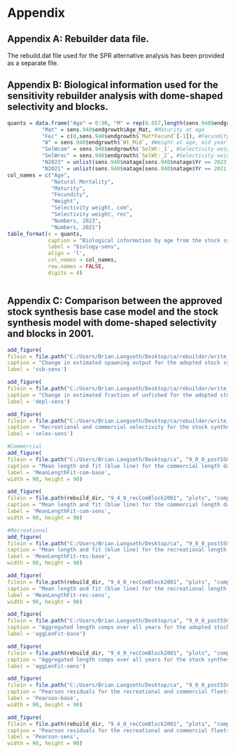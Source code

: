 \clearpage
# Appendix

## Appendix A: Rebuilder data file.{#append_a}

The rebuild.dat file used for the SPR alternative analysis has been provided as a separate file.

\clearpage
## Appendix B: Biological information used for the sensitivity rebuilder analysis with dome-shaped selectivity and blocks.{#append_b}

```r
quants = data.frame("Age" = 0:90, "M" = rep(0.057,length(sens.940$endgrowth$int_Age)), #M at age
           "Mat" = sens.940$endgrowth$Age_Mat, #Maturity at age
           "Fec" = c(0,sens.940$endgrowth$`Mat*Fecund`[-1]), #Fecundity at age * maturity at age. Reset age 0 to 0
           "W" = sens.940$endgrowth$`Wt_Mid`, #Weight at age, mid year weight
           "SelWcom" = sens.940$endgrowth$`SelWt:_1`, #Selectivity weight, com
           "SelWrec" = sens.940$endgrowth$`SelWt:_2`, #Selectivity weight, rec
           "N2023" = unlist(sens.940$natage[sens.940$natage$Yr == 2023 & sens.940$natage$`Beg/Mid`=="B", c(which(names(sens.940$natage)=="0"):which(names(sens.940$natage)=="90"))]), #Beg N at age 2023
           "N2021" = unlist(sens.940$natage[sens.940$natage$Yr == 2021 & sens.940$natage$`Beg/Mid`=="B", c(which(names(sens.940$natage)=="0"):which(names(sens.940$natage)=="90"))])) #Beg N at age 2021
col_names = c("Age",
              "Natural Mortality", 
              "Maturity",
              "Fecundity", 
              "Weight",
              "Selectivity weight, com", 
              "Selectivity weight, rec", 
              "Numbers, 2023", 
              "Numbers, 2021")
table_format(x = quants,
             caption = "Biological information by age from the stock synthesis sensitivity model that informs the rebuilding sensitivity. The sensitivity model and rebuilding sensitivity assumed a single sex so values are not provided by sex",
             label = "biology-sens",
             align = 'l',
             col_names = col_names,
             row.names = FALSE,
             digits = 4)
```


```r
```


\clearpage
## Appendix C: Comparison between the approved stock synthesis base case model and the stock synthesis model with dome-shaped selectivity and blocks in 2001.{#append_c}

<!-- tab:sensitivity table -->
\include{tex_tables/sensitivity_table.tex}


<!-- Spawning output and status comparisons -->
```r
add_figure(
filein = file.path("C:/Users/Brian.Langseth/Desktop/ca/rebuilder/write_up/figures", "rebuilder_sensitivities_compare2_spawnbio_uncertainty.png"), 
caption = "Change in estimated spawning output for the adopted stock synthesis base model (base) and the stock synthesis sensitivity model (RecCom Block 2001). Shading indicates 95 percent confidence intervals around each scenario",
label = 'ssb-sens')

add_figure(
filein = file.path("C:/Users/Brian.Langseth/Desktop/ca/rebuilder/write_up/figures", "rebuilder_sensitivities_compare4_Bratio_uncertainty.png"), 
caption = "Change in estimated fraction of unfished for the adopted stock synthesis base model (base) and the stock synthesis sensitivity model that informs the rebuilding sensitivity (RecCom Block 2001). Shading indicates 95 percent confidence intervals around each scenario",
label = 'depl-sens')
```


```r
add_figure(
filein = file.path("C:/Users/Brian.Langseth/Desktop/ca/rebuilder/write_up/figures", "selex_compare.png"), 
caption = "Recreational and commercial selectivity for the stock synthesis sensitvity model with blocks in 2001 and allowing dome-shaped selectivity (red lines) compared to the selectivity for the adopted base model (blue lines)",
label = 'selex-sens')
```

<!-- Mean length fits -->
```r
#Commercial
add_figure(
filein = file.path("C:/Users/Brian.Langseth/Desktop/ca", "9_0_0_postSSC_base", "plots", "comp_lenfit_data_weighting_TA1.8_CA_Commercial.png"), 
caption = "Mean length and fit (blue line) for the commercial length data from the adoped stock synthesis base model with 95 percent confidence intervals (solid black bar) based on current samples sizes. Thinner intervals (with capped ends) show result of further adjusting sample sizes based on suggested multiplier for Francis data weighting",
label = 'MeanLengthFit-com-base',
width = 90, height = 90)

add_figure(
filein = file.path(rebuild_dir, "9_4_0_recComBlock2001", "plots", "comp_lenfit_data_weighting_TA1.8_CA_Commercial.png"), 
caption = "Mean length and fit (blue line) for the commercial length data from the stock synthesis sensitivity model with 95 percent confidence intervals (solid black bar) based on current samples sizes. Thinner intervals (with capped ends) show result of further adjusting sample sizes based on suggested multiplier for Francis data weighting",
label = 'MeanLengthFit-com-sens',
width = 90, height = 90)

#Recreational
add_figure(
filein = file.path("C:/Users/Brian.Langseth/Desktop/ca", "9_0_0_postSSC_base", "plots", "comp_lenfit_data_weighting_TA1.8_CA_Recreational.png"), 
caption = "Mean length and fit (blue line) for the recreational length data from the adoped stock synthesis base model with 95 percent confidence intervals (solid black bar) based on current samples sizes. Thinner intervals (with capped ends) show result of further adjusting sample sizes based on suggested multiplier for Francis data weighting",
label = 'MeanLengthFit-rec-base',
width = 90, height = 90)

add_figure(
filein = file.path(rebuild_dir, "9_4_0_recComBlock2001", "plots", "comp_lenfit_data_weighting_TA1.8_CA_Recreational.png"), 
caption = "Mean length and fit (blue line) for the recreational length data from the stock synthesis sensitivity model with 95 percent confidence intervals (solid black bar) based on current samples sizes. Thinner intervals (with capped ends) show result of further adjusting sample sizes based on suggested multiplier for Francis data weighting",
label = 'MeanLengthFit-rec-sens',
width = 90, height = 90)
```

<!-- Aggregate length plots -->
```r
add_figure(
filein = file.path("C:/Users/Brian.Langseth/Desktop/ca", "9_0_0_postSSC_base", "plots", "comp_lenfit__aggregated_across_time.png"), 
caption = "Aggregated length comps over all years for the adopted stock synthesis base model",
label = 'aggLenFit-base')

add_figure(
filein = file.path(rebuild_dir, "9_4_0_recComBlock2001", "plots", "comp_lenfit__aggregated_across_time.png"), 
caption = "Aggregated length comps over all years for the stock synthesis sensitivity model",
label = 'aggLenFit-sens')
```

<!-- Person residuals -->
```r
add_figure(
filein = file.path("C:/Users/Brian.Langseth/Desktop/ca", "9_0_0_postSSC_base", "plots", "comp_lenfit__multi-fleet_comparison.png"), 
caption = "Pearson residuals for the recreational and commercial fleets for the adopted stock synthesis base model. Closed bubbles are positive residuals (observed > expected) and open bubbles are negative residuals (observed < expected)",
label = 'Pearson-base',
width = 90, height = 90)

add_figure(
filein = file.path(rebuild_dir, "9_4_0_recComBlock2001", "plots", "comp_lenfit__multi-fleet_comparison.png"), 
caption = "Pearson residuals for the recreational and commercial fleets for the stock synthesis sensitivity model. Closed bubbles are positive residuals (observed > expected) and open bubbles are negative residuals (observed < expected)",
label = 'Pearson-sens',
width = 90, height = 90)
```